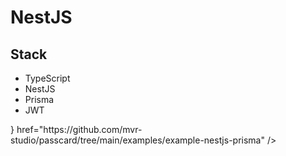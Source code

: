 
<Title description="How to use Passcard with NestJS">NestJS</Title>

# NestJS

## Stack

- TypeScript
- NestJS
- Prisma
- JWT

<Cards>
  <Card
    title="Source Code"
    icon={<TbBrandGithub size="1.5rem" />}
    href="https://github.com/mvr-studio/passcard/tree/main/examples/example-nestjs-prisma"
  />
</Cards>

